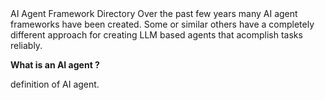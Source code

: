 
<SimpleLeftHero image="meditation.jpg">
  <Fragment slot="heading">AI Agent Framework Directory</Fragment>
  <Fragment slot="description">
    Over the past few years many AI agent frameworks have been created.
    Some or similar others have a completely different approach for creating LLM
    based agents that acomplish tasks reliably.
  </Fragment>
</SimpleLeftHero>

**What is an AI agent ?**

definition of AI agent.

<Search />

<Grid />